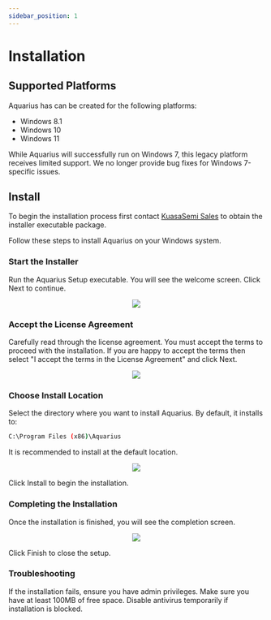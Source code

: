 ```yaml
---
sidebar_position: 1
---
```



# Installation

## Supported Platforms

Aquarius has can be created for the following platforms:

* Windows 8.1
* Windows 10
* Windows 11

While Aquarius  will successfully run on Windows 7, this legacy platform receives limited support. We no longer provide bug fixes for Windows 7-specific issues.

## Install

To begin the installation process first contact [KuasaSemi Sales](mailto:admin@kuasasemi.com) to obtain the installer executable package.


Follow these steps to install Aquarius on your Windows system.

### Start the Installer
Run the Aquarius Setup executable. You will see the welcome screen.
Click Next to continue.

<p align="center">
  <img src={useBaseUrl('img/get-started/installation/install-1.png')}/>
</p>

### Accept the License Agreement
Carefully read through the license agreement. You must accept the terms to proceed with the installation.
If you are happy to accept the terms then select "I accept the terms in the License Agreement" and click Next.

<p align="center">
  <img src={useBaseUrl('img/get-started/installation/install-2.png')}/>
</p>

### Choose Install Location

Select the directory where you want to install Aquarius. By default, it installs to:

```sh
C:\Program Files (x86)\Aquarius
```

It is recommended to install at the default location.

<p align="center">
  <img src={useBaseUrl('img/get-started/installation/install-3.png')}/>
</p>

Click Install to begin the installation.

### Completing the Installation
Once the installation is finished, you will see the completion screen.

<p align="center">
  <img src={useBaseUrl('img/get-started/installation/install-4.png')}/>
</p>

Click Finish to close the setup.

### Troubleshooting
If the installation fails, ensure you have admin privileges.
Make sure you have at least 100MB of free space.
Disable antivirus temporarily if installation is blocked.